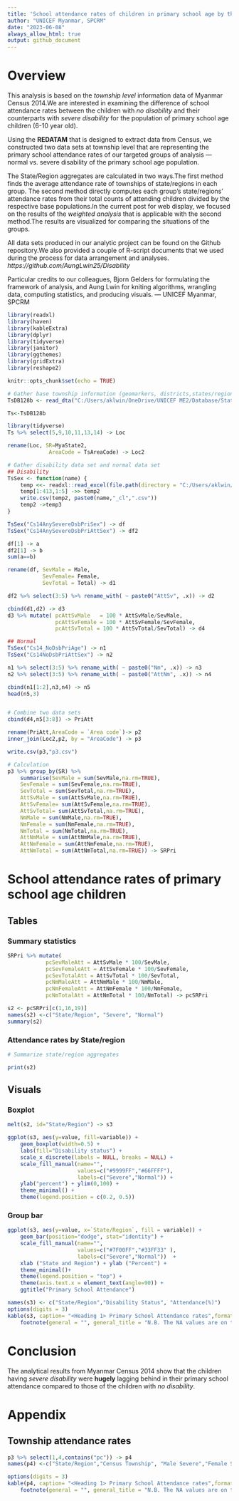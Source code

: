 ```yaml
---
title: 'School attendance rates of children in primary school age by their disability status: <br> Insights observed from data of Myanmar Census(2014)'
author: "UNICEF Myanmar, SPCRM"
date: "2023-06-08"
always_allow_html: true
output: github_document
---
```


# Overview

This analysis is based on the *township level* information data of Myanmar Census 2014.We are interested in examining the difference of school attendance rates between the children with *no disability* and their counterparts with *severe disability* for the population of primary school age children (6-10 year old).

Using the **REDATAM** that is designed to extract data from Census, we constructed two data sets at township level that are representing the primary school attendance rates of our targeted groups of analysis — normal vs. severe disability of the primary school age population.

The State/Region aggregates are calculated in two ways.The first method finds the average attendance rate of townships of state/regions in each group. The second method directly computes each group's state/regions' attendance rates from their total counts of attending children divided by the respective base populations.In the current post for web display, we focused on the results of the *weighted analysis* that is applicable with the second method.The results are visualized for comparing the situations of the groups.

All data sets produced in our analytic project can be found on the Github repository.We also provided a couple of R-script documents that we used during the process for data arrangement and analyses. *https://github.com/AungLwin25/Disability*

Particular credits to our colleagues, Bjorn Gelders for formulating the framework of analysis, and Aung Lwin for kniting algorithms, wrangling data, computing statistics, and producing visuals.
                                          — UNICEF Myanmar, SPCRM

```r
library(readxl)
library(haven)
library(kableExtra)
library(dplyr)
library(tidyverse)
library(janitor)
library(ggthemes)
library(gridExtra)
library(reshape2)

knitr::opts_chunk$set(echo = TRUE)
```

```r
# Gather base township information (geomarkers, districts,states/regions)
TsDB128b <- read_dta("C:/Users/aklwin/OneDrive/UNICEF ME2/Database/States/Profile/Townships/Data/Work/TsDB128b.dta")

Ts<-TsDB128b

library(tidyverse)
Ts %>% select(5,9,10,11,13,14) -> Loc

rename(Loc, SR=MyaState2,
             AreaCode = TsAreaCode) -> Loc2

```

```r
# Gather disability data set and normal data set
## Disability
TsSex <- function(name) {
    temp <<- readxl::read_excel(file.path(directory = "C:/Users/aklwin/OneDrive/R programming/Github/Disability", paste0(name,".xlsx")))
    temp[1:413,1:5] ->> temp2
    write.csv(temp2, paste0(name,"_cl",".csv"))
    temp2 ->temp3
}

TsSex("Cs14AnySevereDsbPriSex") -> df
TsSex("Cs14AnySevereDsbPriAttSex") -> df2

df[1] -> a
df2[1] -> b
sum(a==b)

rename(df, SevMale = Male,
           SevFemale= Female,
           SevTotal = Total) -> d1

df2 %>% select(3:5) %>% rename_with( ~ paste0("AttSv", .x)) -> d2

cbind(d1,d2) -> d3
d3 %>% mutate( pcAttSvMale   = 100 * AttSvMale/SevMale,
               pcAttSvFemale = 100 * AttSvFemale/SevFemale,
               pcAttSvTotal = 100 * AttSvTotal/SevTotal) -> d4

## Normal
TsSex("Cs14_NoDsbPriAge") -> n1
TsSex("Cs14NoDsbPriAttSex") -> n2

n1 %>% select(3:5) %>% rename_with( ~ paste0("Nm", .x)) -> n3
n2 %>% select(3:5) %>% rename_with( ~ paste0("AttNm", .x)) -> n4

cbind(n1[1:2],n3,n4) -> n5
head(n5,3)


# Combine two data sets
cbind(d4,n5[3:8]) -> PriAtt

rename(PriAtt,AreaCode = `Area code`)-> p2
inner_join(Loc2,p2, by = "AreaCode") -> p3

write.csv(p3,"p3.csv")

# Calculation
p3 %>% group_by(SR) %>%
    summarise(SevMale = sum(SevMale,na.rm=TRUE),
    SevFemale = sum(SevFemale,na.rm=TRUE),
    SevTotal = sum(SevTotal,na.rm=TRUE),
    AttSvMale = sum(AttSvMale,na.rm=TRUE),
    AttSvFemale= sum(AttSvFemale,na.rm=TRUE),
    AttSvTotal= sum(AttSvTotal,na.rm=TRUE),
    NmMale = sum(NmMale,na.rm=TRUE),
    NmFemale = sum(NmFemale,na.rm=TRUE),
    NmTotal = sum(NmTotal,na.rm=TRUE),
    AttNmMale = sum(AttNmMale,na.rm=TRUE),
    AttNmFemale = sum(AttNmFemale,na.rm=TRUE),
    AttNmTotal = sum(AttNmTotal,na.rm=TRUE)) -> SRPri
```
# School attendance rates of primary school age children 
## Tables

### Summary statistics
```r
SRPri %>% mutate(
            pcSevMaleAtt = AttSvMale * 100/SevMale,
            pcSevFemaleAtt = AttSvFemale * 100/SevFemale,
            pcSevTotalAtt = AttSvTotal * 100/SevTotal,
            pcNmMaleAtt = AttNmMale * 100/NmMale,
            pcNmFemaleAtt = AttNmFemale * 100/NmFemale,
            pcNmTotalAtt = AttNmTotal * 100/NmTotal) -> pcSRPri

s2 <- pcSRPri[c(1,16,19)]
names(s2) <-c("State/Region", "Severe", "Normal")
summary(s2)

```

### Attendance rates by State/region 
```r
# Summarize state/region aggregates

print(s2)
```

## Visuals
### Boxplot
```r
melt(s2, id="State/Region") -> s3
```

```r
ggplot(s3, aes(y=value, fill=variable)) + 
    geom_boxplot(width=0.5) +
    labs(fill="Disability status") +
    scale_x_discrete(labels = NULL, breaks = NULL) +
    scale_fill_manual(name="",
                      values=c("#9999FF","#66FFFF"),
                      labels=c("Severe","Normal")) +
    ylab("percent") + ylim(0,100) +
    theme_minimal() +
    theme(legend.position = c(0.2, 0.5))
```

### Group bar

```r
ggplot(s3, aes(y=value, x=`State/Region`, fill = variable)) +
    geom_bar(position="dodge", stat="identity") +
    scale_fill_manual(name="",
                      values=c("#7F00FF","#33FF33" ),
                      labels=c("Severe","Normal"))  +
    xlab ("State and Region") + ylab ("Percent") +
    theme_minimal()+
    theme(legend.position = "top") +
    theme(axis.text.x = element_text(angle=90)) +
    ggtitle("Primary School Attendance")
```

```r
names(s3) <- c("State/Region","Disability Status", "Attendance(%)") 
options(digits = 3)
kable(s3, caption= "<Heading 1> Primary School Attendance rates",format ="html") %>%  
    footnote(general = "", general_title = "N.B. The NA values are on the children with disaiblity side that might also mean their being neglected status.")
```

# Conclusion
The analytical results from Myanmar Census 2014 show that the children having *severe disability* were **hugely** lagging behind in their primary school attendance compared to those of the children with *no disability*.

# Appendix

## Township attendance rates
```r
p3 %>% select(1,4,contains("pc")) -> p4
names(p4) <-c("State/Region","Census Township", "Male Severe","Female Severe","Total Severe","Male Normal","Female Normal","Total Normal")
```
```r
options(digits = 3)
kable(p4, caption= "<Heading 1> Primary School Attendance rates",format ="html") %>%  
    footnote(general = "", general_title = "N.B. The NA values are on the children with disaiblity side that might also mean their being neglected status.")
```
